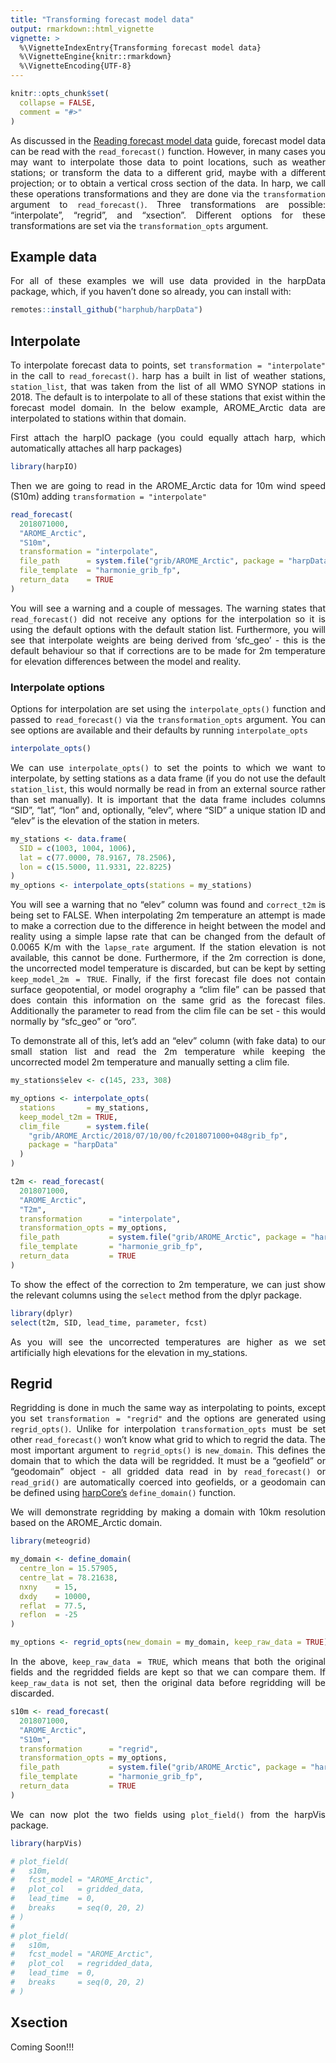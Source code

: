```yaml
---
title: "Transforming forecast model data"
output: rmarkdown::html_vignette
vignette: >
  %\VignetteIndexEntry{Transforming forecast model data}
  %\VignetteEngine{knitr::rmarkdown}
  %\VignetteEncoding{UTF-8}
---
```


<style>
body {
text-align: justify;
}
</style>

```r
knitr::opts_chunk$set(
  collapse = FALSE,
  comment = "#>"
)
```

As discussed in the [Reading forecast model data](read_raw_forecast.html) guide, forecast model data can be read with the `read_forecast()` function. However, in many cases you may want to interpolate those data to point locations, such as weather stations; or transform the data to a different grid, maybe with a different projection; or to obtain a vertical cross section of the data. In harp, we call these operations transformations and they are done via the `transformation` argument to `read_forecast()`. Three transformations are possible: "interpolate", "regrid", and "xsection". Different options for these transformations are set via the `transformation_opts` argument.  


## Example data
For all of these examples we will use data provided in the harpData package, which, if you haven't done so already, you can install with:

```r
remotes::install_github("harphub/harpData")
```

## Interpolate
To interpolate forecast data to points, set `transformation = "interpolate"` in the call to `read_forecast()`. harp has a built in list of weather stations, `station_list`, that was taken from the list of all WMO SYNOP stations in 2018. The default is to interpolate to all of these stations that exist within the forecast model domain. In the below example, AROME_Arctic data are interpolated to stations within that domain.

First attach the harpIO package (you could equally attach harp, which automatically attaches all harp packages)
```r
library(harpIO)
```

Then we are going to read in the AROME_Arctic data for 10m wind speed (S10m) adding `transformation = "interpolate"`
```r
read_forecast(
  2018071000,
  "AROME_Arctic",
  "S10m",
  transformation = "interpolate",
  file_path      = system.file("grib/AROME_Arctic", package = "harpData"),
  file_template  = "harmonie_grib_fp",
  return_data    = TRUE
)
```

You will see a warning and a couple of messages. The warning states that `read_forecast()` did not receive any options for the interpolation so it is using the default options with the default station list. Furthermore, you will see that interpolate weights are being derived from 'sfc_geo' - this is the default behaviour so that if corrections are to be made for 2m temperature for elevation differences between the model and reality. 

### Interpolate options
Options for interpolation are set using the `interpolate_opts()` function and passed to `read_forecast()` via the `transformation_opts` argument. You can see options are available and their defaults by running `interpolate_opts`
```r
interpolate_opts()
```

We can use `interpolate_opts()` to set the points to which we want to interpolate, by setting stations as a data frame (if you do not use the default `station_list`, this would normally be read in from an external source rather than set manually). It is important that the data frame includes columns "SID", "lat", "lon" and, optionally, "elev", where "SID" a unique station ID and "elev" is the elevation of the station in meters. 
```r
my_stations <- data.frame(
  SID = c(1003, 1004, 1006),
  lat = c(77.0000, 78.9167, 78.2506),
  lon = c(15.5000, 11.9331, 22.8225)
)
my_options <- interpolate_opts(stations = my_stations)
```

You will see a warning that no "elev" column was found and `correct_t2m` is being set to FALSE. When interpolating 2m temperature an attempt is made to make a correction due to the difference in height between the model and reality using a simple lapse rate that can be changed from the default of 0.0065 K/m with the `lapse_rate` argument. If the station elevation is not available, this cannot be done. Furthermore, if the 2m correction is done, the uncorrected model temperature is discarded, but can be kept by setting `keep_model_2m = TRUE`. Finally, if the first forecast file does not contain surface geopotential, or model orography a "clim file" can be passed that does contain this information on the same grid as the forecast files. Additionally the parameter to read from the clim file can be set - this would normally by "sfc_geo" or "oro". 

To demonstrate all of this, let's add an "elev" column (with fake data) to our small station list and read the 2m temperature while keeping the uncorrected model 2m temperature and manually setting a clim file. 
```r
my_stations$elev <- c(145, 233, 308)

my_options <- interpolate_opts(
  stations       = my_stations,
  keep_model_t2m = TRUE,
  clim_file      = system.file(
    "grib/AROME_Arctic/2018/07/10/00/fc2018071000+048grib_fp", 
    package = "harpData"
  )
)

t2m <- read_forecast(
  2018071000,
  "AROME_Arctic",
  "T2m",
  transformation      = "interpolate",
  transformation_opts = my_options,
  file_path           = system.file("grib/AROME_Arctic", package = "harpData"),
  file_template       = "harmonie_grib_fp",
  return_data         = TRUE
)
```

To show the effect of the correction to 2m temperature, we can just show the relevant columns using the `select` method from the dplyr package. 

```r
library(dplyr)
select(t2m, SID, lead_time, parameter, fcst)
```

As you will see the uncorrected temperatures are higher as we set artificially high elevations for the elevation in my_stations. 

## Regrid
Regridding is done in much the same way as interpolating to points, except you set `transformation = "regrid"` and the options are generated using `regrid_opts()`. Unlike for interpolation `transformation_opts` must be set other `read_forecast()` won't know what grid to which to regrid the data. The most important argument to `regrid_opts()` is `new_domain`. This defines the domain that to which the data will be regridded. It must be a "geofield" or "geodomain" object - all gridded data read in by `read_forecast()` or `read_grid()` are automatically coerced into geofields, or a geodomain can be defined using [harpCore's](https://github.com/harphub/harpCore) `define_domain()` function. 

We will demonstrate regridding by making a domain with 10km resolution based on the AROME_Arctic domain.
```r
library(meteogrid)

my_domain <- define_domain(
  centre_lon = 15.57905,
  centre_lat = 78.21638,
  nxny    = 15,
  dxdy    = 10000,
  reflat  = 77.5,
  reflon  = -25
)

my_options <- regrid_opts(new_domain = my_domain, keep_raw_data = TRUE)
```

In the above, `keep_raw_data = TRUE`, which means that both the original fields and the regridded fields are kept so that we can compare them. If `keep_raw_data` is not set, then the original data before regridding will be discarded. 

```r
s10m <- read_forecast(
  2018071000,
  "AROME_Arctic",
  "S10m",
  transformation      = "regrid",
  transformation_opts = my_options,
  file_path           = system.file("grib/AROME_Arctic", package = "harpData"),
  file_template       = "harmonie_grib_fp",
  return_data         = TRUE
)
```

We can now plot the two fields using `plot_field()` from the harpVis package. 
```r
library(harpVis)

# plot_field(
#   s10m, 
#   fcst_model = "AROME_Arctic", 
#   plot_col   = gridded_data, 
#   lead_time  = 0, 
#   breaks     = seq(0, 20, 2)
# )
# 
# plot_field(
#   s10m, 
#   fcst_model = "AROME_Arctic", 
#   plot_col   = regridded_data, 
#   lead_time  = 0, 
#   breaks     = seq(0, 20, 2)
# )

```

## Xsection
Coming Soon!!!


